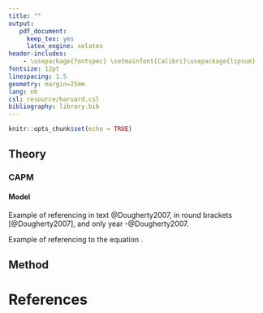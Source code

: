---
title: ""
output: 
   pdf_document:
     keep_tex: yes
     latex_engine: xelatex
header-includes: 
    - \usepackage{fontspec} \setmainfont{Calibri}\usepackage{lipsum}
fontsize: 12pt
linespacing: 1.5
geometry: margin=25mm
lang: nb
csl: resource/harvard.csl
bibliography: library.bib
---

```{r setup1, include=FALSE}
knitr::opts_chunk$set(echo = TRUE)
```

## Theory

\lipsum[3-5] 

### CAPM

#### Model

\begin{equation}
R_a = R_{rf}+\beta_a\cdot(R_m-R_{rf}) \label{eq:capm}
\end{equation}


Example of referencing in text @Dougherty2007, in round brackets [@Dougherty2007], and only year -@Dougherty2007.

Example of referencing to the equation \eqref{eq:capm}.


## Method

\lipsum[3-5]

# References {#ref1}
